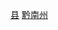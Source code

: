 {{Catnav|頁面分類|...|中国民族自治州|黔南州|黔南州行政区划|黔南州县市}}
{{Catnav|頁面分類|...|贵州地州市|黔南州|黔南州行政区划|黔南州县市}}
{{Catnav|頁面分類|...||贵州行政区划|贵州县级行政区|贵州县份}}
{{Catnav|頁面分類|...|县级行政区|中国县份|中国各省县份|贵州县份}}

{{catmore|长顺县|贵州省雷山县}}

[[Category:黔南州县市|县]]
[[Category:贵州县份|黔南州]]